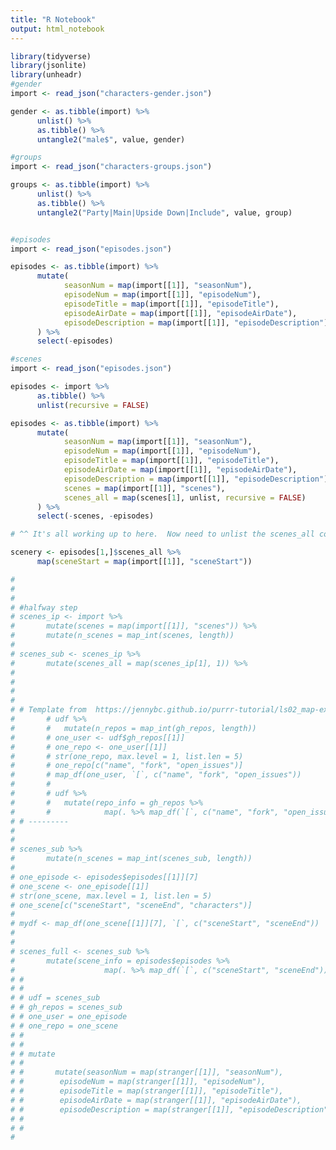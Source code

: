 ```yaml
---
title: "R Notebook"
output: html_notebook
---
```



```r
library(tidyverse)
library(jsonlite)
library(unheadr)
#gender
import <- read_json("characters-gender.json")

gender <- as.tibble(import) %>%
      unlist() %>%
      as.tibble() %>%
      untangle2("male$", value, gender)

#groups
import <- read_json("characters-groups.json")

groups <- as.tibble(import) %>%
      unlist() %>%
      as.tibble() %>%
      untangle2("Party|Main|Upside Down|Include", value, group)


#episodes
import <- read_json("episodes.json")

episodes <- as.tibble(import) %>%
      mutate(
            seasonNum = map(import[[1]], "seasonNum"),
            episodeNum = map(import[[1]], "episodeNum"),
            episodeTitle = map(import[[1]], "episodeTitle"),
            episodeAirDate = map(import[[1]], "episodeAirDate"),
            episodeDescription = map(import[[1]], "episodeDescription")
      ) %>%
      select(-episodes)

#scenes
import <- read_json("episodes.json")

episodes <- import %>%
      as.tibble() %>%
      unlist(recursive = FALSE)

episodes <- as.tibble(import) %>%
      mutate(
            seasonNum = map(import[[1]], "seasonNum"),
            episodeNum = map(import[[1]], "episodeNum"),
            episodeTitle = map(import[[1]], "episodeTitle"),
            episodeAirDate = map(import[[1]], "episodeAirDate"),
            episodeDescription = map(import[[1]], "episodeDescription"),
            scenes = map(import[[1]], "scenes"),
            scenes_all = map(scenes[1], unlist, recursive = FALSE)
      ) %>%
      select(-scenes, -episodes) 

# ^^ It's all working up to here.  Now need to unlist the scenes_all column...

scenery <- episodes[1,]$scenes_all %>%
      map(sceneStart = map(import[[1]], "sceneStart"))

# 
# 
# 
# #halfway step
# scenes_ip <- import %>%
#       mutate(scenes = map(import[[1]], "scenes")) %>%
#       mutate(n_scenes = map_int(scenes, length))
# 
# scenes_sub <- scenes_ip %>%
#       mutate(scenes_all = map(scenes_ip[1], 1)) %>%
#       
# 
# 
# 
# # Template from  https://jennybc.github.io/purrr-tutorial/ls02_map-extraction-advanced.html#list_inside_a_data_frame
#       # udf %>% 
#       #   mutate(n_repos = map_int(gh_repos, length))
#       # one_user <- udf$gh_repos[[1]]
#       # one_repo <- one_user[[1]]
#       # str(one_repo, max.level = 1, list.len = 5)
#       # one_repo[c("name", "fork", "open_issues")]
#       # map_df(one_user, `[`, c("name", "fork", "open_issues"))
#       # 
#       # udf %>% 
#       #   mutate(repo_info = gh_repos %>%
#       #            map(. %>% map_df(`[`, c("name", "fork", "open_issues"))))
# # ---------
# 
# 
# scenes_sub %>%
#       mutate(n_scenes = map_int(scenes_sub, length))
# 
# one_episode <- episodes$episodes[[1]][7]
# one_scene <- one_episode[[1]]
# str(one_scene, max.level = 1, list.len = 5)
# one_scene[c("sceneStart", "sceneEnd", "characters")]
# 
# mydf <- map_df(one_scene[[1]][7], `[`, c("sceneStart", "sceneEnd"))
# 
# 
# scenes_full <- scenes_sub %>%
#       mutate(scene_info = episodes$episodes %>%
#                    map(. %>% map_df(`[`, c("sceneStart", "sceneEnd"))))
# # 
# # 
# # udf = scenes_sub
# # gh_repos = scenes_sub
# # one_user = one_episode
# # one_repo = one_scene
# # 
# # 
# # mutate
# #       
# #       mutate(seasonNum = map(stranger[[1]], "seasonNum"),
# #        episodeNum = map(stranger[[1]], "episodeNum"),
# #        episodeTitle = map(stranger[[1]], "episodeTitle"),
# #        episodeAirDate = map(stranger[[1]], "episodeAirDate"),
# #        episodeDescription = map(stranger[[1]], "episodeDescription")) 
# # 
# # 
# 


```

